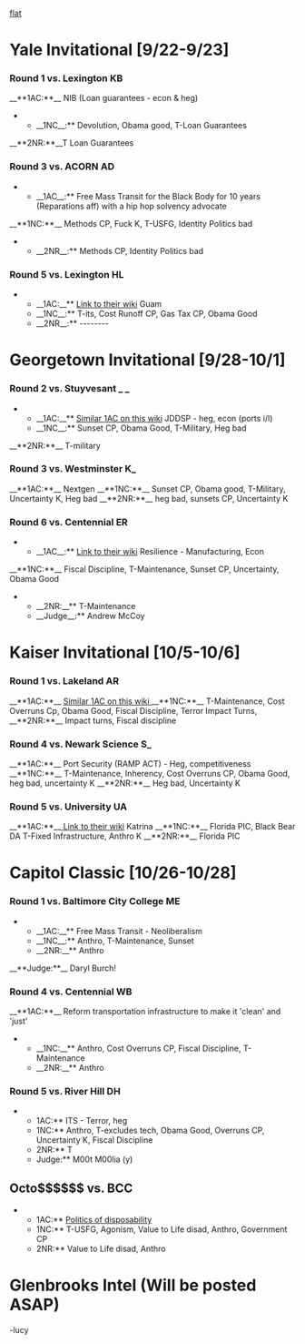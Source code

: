 [[toc|flat]]
=Yale Invitational [9/22-9/23]= 
===Round 1 vs. Lexington KB=== 
__**1AC:**__ NIB (Loan guarantees - econ & heg)
**__1NC__:** Devolution, Obama good, T-Loan Guarantees
__**2NR:**__T Loan Guarantees
===Round 3 vs. ACORN AD=== 
**__1AC__:** Free Mass Transit for the Black Body for 10 years (Reparations aff) with a hip hop solvency advocate
__**1NC:**__ Methods CP, Fuck K, T-USFG, Identity Politics bad
**__2NR__:** Methods CP, Identity Politics bad
===Round 5 vs. Lexington HL=== 
**__1AC:__** [[debatecoaches/2012-2013 - Lexington (MA) - Steven Hess & Christopher Lee|Link to their wiki]] Guam
**__1NC__:** T-its, Cost Runoff CP, Gas Tax CP, Obama Good
**__2NR__:** --------

=Georgetown Invitational [9/28-10/1]= 
===Round 2 vs. Stuyvesant _ _=== 
**__1AC:__** [[debatecoaches/2012-2013 - Stuyvesant (NY) - Jeremy Atos & Daniel Goynatsky|Similar 1AC on this wiki]] JDDSP - heg, econ (ports i/l)
**__1NC__:** Sunset CP, Obama Good, T-Military, Heg bad
__**2NR:**__ T-military
===Round 3 vs. Westminster K_=== 
__**1AC:**__ Nextgen
__**1NC:**__ Sunset CP, Obama good, T-Military, Uncertainty K, Heg bad
__**2NR:**__ heg bad, sunsets CP, Uncertainty K
===Round 6 vs. Centennial ER=== 
**__1AC__:** [[debatecoaches/2012-2013 - McDonogh (MD) - Ryan Eckhaus & Alyssa Resar|Link to their wiki]] Resilience - Manufacturing, Econ
__**1NC:**__ Fiscal Discipline, T-Maintenance, Sunset CP, Uncertainty, Obama Good
**__2NR:__** T-Maintenance
**__Judge__:** Andrew McCoy

=Kaiser Invitational [10/5-10/6]= 
===Round 1 vs. Lakeland AR=== 
__**1AC:**__ [[debatecoaches/2012-2013 - Lakeland (NY) - Priten Shah & Mihir Paradkar#Info-Speakers|Similar 1AC on this wiki ]]
__**1NC:**__ T-Maintenance, Cost Overruns Cp, Obama Good, Fiscal Discipline, Terror Impact Turns,
__**2NR:**__ Impact turns, Fiscal discipline
===Round 4 vs. Newark Science S_=== 
__**1AC:**__ Port Security (RAMP ACT) - Heg, competitiveness
__**1NC:**__ T-Maintenance, Inherency, Cost Overruns CP, Obama Good, heg bad, uncertainty K
__**2NR:**__ Heg bad, Uncertainty K
===Round 5 vs. University UA=== 
__**1AC:**__[[debatecoaches/2012-2013 - University (NJ) - Andrew Alvarado & Sierra Underdue| Link to their wiki]] Katrina
__**1NC:**__ Florida PIC, Black Bear DA T-Fixed Infrastructure, Anthro K
__**2NR:**__ Florida PIC

=Capitol Classic [10/26-10/28]= 
===Round 1 vs. Baltimore City College ME=== 
**__1AC:__** Free Mass Transit - Neoliberalism
**__1NC__:** Anthro, T-Maintenance, Sunset
**__2NR:__** Anthro
__**Judge:**__ Daryl Burch!
===Round 4 vs. Centennial WB=== 
__**1AC:**__ Reform transportation infrastructure to make it 'clean' and 'just'
**__1NC:__** Anthro, Cost Overruns CP, Fiscal Discipline, T-Maintenance
**__2NR:__** Anthro
===Round 5 vs. River Hill DH=== 
**1AC:** ITS - Terror, heg
**1NC:** Anthro, T-excludes tech, Obama Good, Overruns CP, Uncertainty K, Fiscal Discipline
**2NR:** T
**Judge:** M00t M00lia (y)
==Octo$$$$$$ vs. BCC== 
**1AC:** [[debatecoaches/2012-2013 - Baltimore City College (MD) - Joseph Gaylin & Dikshant Malla|Politics of disposability ]]
**1NC:** T-USFG, Agonism, Value to Life disad, Anthro, Government CP
**2NR:** Value to Life disad, Anthro
=Glenbrooks Intel (Will be posted ASAP)= 
-lucy